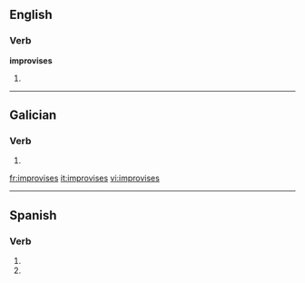 ==English==

===Verb===
'''improvises'''

# {{third-person singular of|[[improvise]]}}

----

==Galician==

===Verb===
{{gl-verb-form}}

# {{conjugation of|[[improvisar#Galician|improvisar]]||2|s|pres|sub}}

[[fr:improvises]]
[[it:improvises]]
[[vi:improvises]]

----

==Spanish==

===Verb===
{{es-verb-form|improvisar}}

# {{es-verb form of|ending=ar|mood=imperative|sense=negative|pers=2|formal=no|number=singular|[[improvisar]]}}
# {{es-verb form of|ending=ar|mood=subjunctive|tense=present|pers=2|formal=no|number=singular|[[improvisar]]}}
{{rfc-auto}}